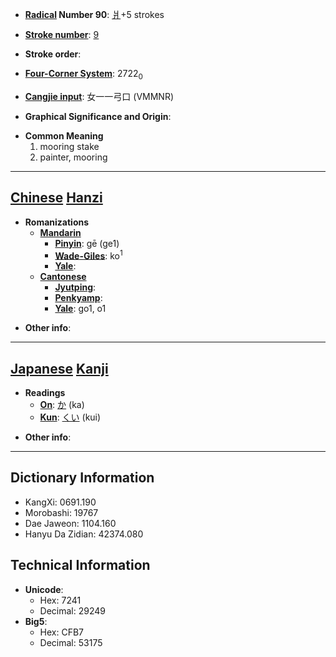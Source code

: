 * '''[[Wiktionary:Chinese radical index| Radical]] Number 90''': [[Wiktionary:Chinese radical index 爿|爿]]+5 strokes

* '''[[Wiktionary:Chinese total strokes index|Stroke number]]''': [[Wiktionary:Chinese total strokes index 9|9]]

* '''Stroke order''': 

* '''[[Wiktionary:Chinese four corner index|Four-Corner System]]''': 2722<sub>0</sub>

* '''[[Wiktionary:Chinese Cangjie index|Cangjie input]]''': 女一一弓口 (VMMNR)

* '''Graphical Significance and Origin''': 

* '''Common Meaning'''
*#mooring stake
*# painter, mooring


----

== [[Chinese]] [[Hanzi]] ==

* '''Romanizations'''
** '''[[Mandarin]]'''
*** '''[[Pinyin]]''': gē (ge1)
*** '''[[Wade-Giles]]''': ko<sup>1</sup>
*** '''[[Yale]]''': 
** '''[[Cantonese]]'''
*** '''[[Jyutping]]''':
*** '''[[Penkyamp]]''': 
*** '''[[Yale]]''': go1, o1

* '''Other info''': 

----

== [[Japanese]] [[Kanji]] ==

* '''Readings'''
** '''[[On]]''': [[か]] (ka)
** '''[[Kun]]''': [[くい]] (kui)

* '''Other info''':  

----

== Dictionary Information ==

* KangXi: 0691.190
* Morobashi: 19767
* Dae Jaweon: 1104.160
* Hanyu Da Zidian: 42374.080

== Technical Information ==

* '''Unicode''':
** Hex: 7241
** Decimal: 29249
* '''Big5''':
** Hex: CFB7
** Decimal: 53175